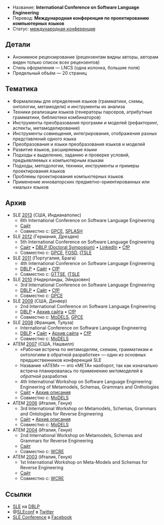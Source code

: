 * Название: '''International Conference on Software Language Engineering'''
* Перевод: '''Международная конференция по проектированию компьютерных языков'''
* Статус: [[International Conference|международная конференция]]

== Детали ==
* Анонимное рецензирование (рецензентам видны авторы, авторам виден только список всех рецензентов)
* Стиль оформления — LNCS (одна колонка, большие поля)
* Предельный объём — 20 страниц

== Тематика ==
* Формализмы для определения языков (грамматики, схемы, онтологии, метамодели) и инструменты их анализа
* Техники реализации языков (генераторы парсеров, атрибутные грамматики, библиотеки комбинаторов)
* Инструменты преобразования программ и моделей (рефакторинг, аспекты, метамоделирование)
* Инструменты совмещения, интегрирования, отображения разных представлений одного языка
* Преобразования и языки преобразования языков и моделей
* Развитие языков, расширяемые языки
* Подходы к выделению, заданию и проверке условий, предъявляемых к компьютерным языкам
* Подходы, методологии, техники, инструменты и примеры проектирования языков
* Проблемы проектирования компьютерных языков
* Применение инноваторских предметно-ориентированных или «малых» языков

== Архив ==
* SLE [[2013]] (США, Индианаполис)
** 6th International Conference on Software Language Engineering
** [http://planet-sl.org/sle2013/ Сайт]
** Совместно с: [[GPCE]], [[SPLASH]]
* SLE [[2012]] (Германия, Дрезден)
** 5th International Conference on Software Language Engineering
** [http://planet-sl.org/sle2012/ Сайт] • [http://dblp.uni-trier.de/db/conf/sle/sle2012d.html DBLP (Doctoral Symposium)] • [http://events.linkedin.com/sle-2012-905279 LinkedIn] • [http://wikicfp.com/cfp/servlet/event.showcfp?eventid=20977&copyownerid=420 CfP]
** Совместно с: [[GPCE]], [[FOSD]], [[ITSLE]]
* SLE [[2011]] (Португалия, Брага)
** 4th International Conference on Software Language Engineering
** [http://dblp.uni-trier.de/db/conf/sle/sle2011.html DBLP] • [http://planet-sl.org/sle2011/ Сайт] • [http://wikicfp.com/cfp/servlet/event.showcfp?eventid=14544&copyownerid=21277 CfP]
** Совместно с: [[GTTSE]], [[ITSLE]]
* SLE [[2010]] (Нидерланды, Эйндховен)
** 3rd International Conference on Software Language Engineering
** [http://dblp.uni-trier.de/db/conf/sle/sle2010.html DBLP] • [http://planet-sl.org/sle2010/ Сайт] • [http://wikicfp.com/cfp/servlet/event.showcfp?eventid=8563&copyownerid=9565 CfP]
** Совместно с: [[GPCE]]
* SLE [[2009]] (США, Денвер)
** 2nd International Conference on Software Language Engineering
** [http://dblp.uni-trier.de/db/conf/sle/sle2009.html DBLP] • [http://web.archive.org/web/20101011091928/http://planet-sl.org/sle2009/ Архив сайта] • [http://wikicfp.com/cfp/servlet/event.showcfp?eventid=4668&copyownerid=3290 CfP]
** Совместно с: [[MoDELS]], [[GPCE]]
* SLE [[2008]] (Франция, Тулуза)
** International Conference on Software Language Engineering
** [http://dblp.uni-trier.de/db/conf/sle/sle2008.html DBLP] • [http://planet-sl.org/sle2008/ Сайт] • [http://web.archive.org/web/20081013114121/http://planet-sl.org/sle2008/ Архив сайта] • [http://wikicfp.com/cfp/servlet/event.showcfp?eventid=3151&copyownerid=2 CfP]
** Совместно с: [[MoDELS]]
* ATEM [[2007]] (США, Нашвилл)
** «Рабочая встреча по метамоделям, схемам, грамматикам и онтологиям в обратной разработке» — один из основных предшественников конференций SLE
** Название «ATEM» — это «META» наоборот, так как изначально встреча планировалась по применению ''мета''моделей в ''обратной'' разработке
** 4th International Workshop on Software Language Engineering: Engineering of Metamodels, Schemas, Grammars and Onthologies
** [http://www.megaplanet.org/atem2007/ Сайт] • [http://web.archive.org/web/20090316063623/http://models2007.isis.vanderbilt.edu/workshops.html#w2 Архив описания]
** Совместно с: [[MoDELS]]
* ATEM [[2006]] (Италия, Генуя)
** 3rd International Workshop on Metamodels, Schemas, Grammars and Ontologies for Reverse Engineering
** [http://planet-mde.org/atem2006/ Сайт] • [http://web.archive.org/web/20071102151834/http://www.disi.unige.it/researchsites/models06/workshops.php Архив описания]
** Совместно с: [[MoDELS]]
* ATEM [[2004]] (Италия, Генуя)
** 2nd International Workshop on Metamodels, Schemas and Grammars for Reverse Engineering
** [http://planet-mde.org/atem2004/ Сайт]
** Совместно с: [[WCRE]]
* ATEM [[2003]] (Италия, Генуя)
** 1st International Workshop on Meta-Models and Schemas for Reverse Engineering
** [http://planet-mde.org/atem2003/ Сайт]
** Совместно с: [[WCRE]]


== Ссылки ==
* [http://dblp.uni-trier.de/db/conf/sle/ SLE] на [[DBLP]]
* @[http://twitter.com/sleconf SLEconf] в [[Twitter]]
* [http://www.facebook.com/sleconf SLE Conference] в [[Facebook]]
